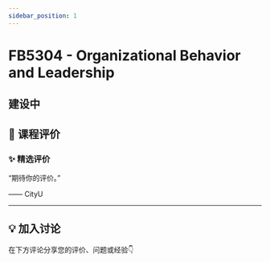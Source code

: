 ```yaml
---
sidebar_position: 1
---
```



# FB5304 - Organizational Behavior and Leadership

## 建设中

## **💬 课程评价**

### ✨ **精选评价**
<div className={commentStyles.commentBox}>
    <p className={commentStyles.commentText}>
        “期待你的评价。”
    </p>
    <p className={commentStyles.commentAuthor}>—— CityU</p>
</div>

---

## **💡 加入讨论**

在下方评论分享您的评价、问题或经验👇
<Utterances />
